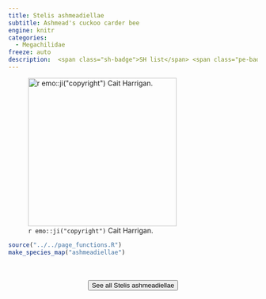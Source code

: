 ```yaml
---
title: Stelis ashmeadiellae
subtitle: Ashmead's cuckoo carder bee
engine: knitr
categories:
  - Megachilidae
freeze: auto
description:  <span class="sh-badge">SH list</span> <span class="pe-badge">PM Evidence</span>
---
```

![`r emo::ji("copyright")` Cait Harrigan.](/files/no_bee.png){height=300}





```r
source("../../page_functions.R")
make_species_map("ashmeadiellae")
```
<br><br>
<center>


<a href="NA"><button type="button" class="btn btn-secondary">See all Stelis ashmeadiellae <i class="fa-solid fa-arrow-up-right-from-square"></i> </button></a>
</center>
